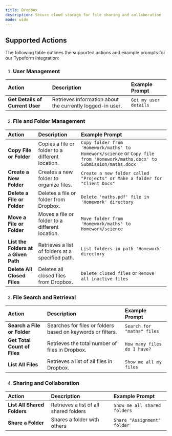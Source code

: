 ```yaml
---
title: Dropbox
description: Secure cloud storage for file sharing and collaboration
mode: wide
---
```


## Supported Actions

The following table outlines the supported actions and example prompts for our Typeform integration:

1. ### User Management

| Action                          | Description                                               | Example Prompt        |
| :------------------------------ | :-------------------------------------------------------- | :-------------------- |
| **Get Details of Current User** | Retrieves information about the currently logged-in user. | `Get my user details` |

2. ### File and Folder Management

| Action                               | Description                                      | Example Prompt                                                                                                             |
| :----------------------------------- | :----------------------------------------------- | :------------------------------------------------------------------------------------------------------------------------- |
| **Copy File or Folder**              | Copies a file or folder to a different location. | `Copy folder from 'Homework/maths' to Homework/science` or `Copy file from 'Homework/maths.docx' to Submission/maths.docx` |
| **Create a New Folder**              | Creates a new folder to organize files.          | `Create a new folder called "Projects" or Make a folder for "Client Docs"`                                                 |
| **Delete a File or Folder**          | Deletes a file or folder from Dropbox.           | `Delete 'maths.pdf' file in 'Homework' directory`                                                                          |
| **Move a File or Folder**            | Moves a file or folder to a different location.  | `Move folder from 'Homework/maths' to Homework/science`                                                                    |
| **List the Folders at a Given Path** | Retrieves a list of folders at a specified path. | `List folders in path 'Homework' directory`                                                                                |
| **Delete All Closed Files**          | Deletes all closed files from Dropbox.           | `Delete closed files` or `Remove all inactive files`                                                                       |

3. ### File Search and Retrieval

| Action                       | Description                                                 | Example Prompt              |
| :--------------------------- | :---------------------------------------------------------- | :-------------------------- |
| **Search a File or Folder**  | Searches for files or folders based on keywords or filters. | `Search for "maths" files`  |
| **Get Total Count of Files** | Retrieves the total number of files in Dropbox.             | `How many files do I have?` |
| **List All Files**           | Retrieves a list of all files in Dropbox.                   | `Show me all my files`      |

4. ### Sharing and Collaboration

| Action                      | Description                            | Example Prompt               |
| :-------------------------- | :------------------------------------- | :--------------------------- |
| **List All Shared Folders** | Retrieves a list of all shared folders | `Show me all shared folders` |
| **Share a Folder**          | Shares a folder with others            | `Share "Assignment" folder`  |